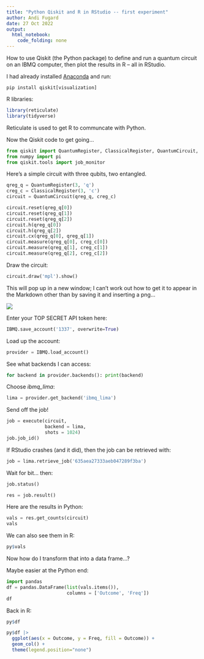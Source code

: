 ```yaml
---
title: "Python Qiskit and R in RStudio -- first experiment"
author: Andi Fugard
date: 27 Oct 2022
output: 
  html_notebook: 
    code_folding: none
---
```


How to use Qiskit (the Python package) to define and run a quantum circuit on an IBMQ computer, then plot the results in R -- all in RStudio.

I had already installed [Anaconda](https://www.anaconda.com/products/distribution) and run:

```
pip install qiskit[visualization]
```

R libraries:

```r
library(reticulate)
library(tidyverse)
```

Reticulate is used to get R to communcate with Python.

Now the Qiskit code to get going...

```python
from qiskit import QuantumRegister, ClassicalRegister, QuantumCircuit, IBMQ, assemble, transpile, execute
from numpy import pi
from qiskit.tools import job_monitor
```

Here's a simple circuit with three qubits, two entangled.

```python
qreg_q = QuantumRegister(3, 'q')
creg_c = ClassicalRegister(3, 'c')
circuit = QuantumCircuit(qreg_q, creg_c)

circuit.reset(qreg_q[0])
circuit.reset(qreg_q[1])
circuit.reset(qreg_q[2])
circuit.h(qreg_q[0])
circuit.h(qreg_q[2])
circuit.cx(qreg_q[0], qreg_q[1])
circuit.measure(qreg_q[0], creg_c[0])
circuit.measure(qreg_q[1], creg_c[1])
circuit.measure(qreg_q[2], creg_c[2])
```

Draw the circuit:

```python
circuit.draw('mpl').show()
```

This will pop up in a new window; I can't work out how to get it to appear in the Markdown other than by saving it and inserting a png...

![](circuit.png)

Enter your TOP SECRET API token here:

```python
IBMQ.save_account('1337', overwrite=True)
```

Load up the account:

```python
provider = IBMQ.load_account()
```

See what backends I can access:

```python
for backend in provider.backends(): print(backend)
```

Choose *ibmq_lima*:

```python
lima = provider.get_backend('ibmq_lima')
```

Send off the job!

```python
job = execute(circuit,
              backend = lima,
              shots = 1024)
job.job_id()
```

If RStudio crashes (and it did), then the job can be retrieved with:

```python
job = lima.retrieve_job('635aea27333aeb047289f3ba')
```

Wait for bit... then:

```python
job.status()
```

```python
res = job.result()
```

Here are the results in Python:

```python
vals = res.get_counts(circuit)
vals
```

We can also see them in R:

```r
py$vals
```

Now how do I transform that into a data frame...?

Maybe easier at the Python end:

```python
import pandas
df = pandas.DataFrame(list(vals.items()),
                      columns = ['Outcome', 'Freq'])
df
```

Back in R:

```r
py$df
```

```r
py$df |> 
  ggplot(aes(x = Outcome, y = Freq, fill = Outcome)) +
  geom_col() +
  theme(legend.position="none")
```


